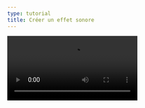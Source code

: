 ```yaml
---
type: tutorial
title: Créer un effet sonore
---
```


<Video src="/videos/roxana/effet-sonore.mp4" controls />

<Box icon="question-mark">

  ### Teste tes connaissances

  1. Quelle fonction utilisez-vous pour jouer un effet sonore dans votre jeu ?

    <MultipleChoice>
      <Option message="Ce n’est pas la bonne réponse. SFX veut dire sound effect, ou effet sonore.">`snd()`</Option>
      <Option message="Ce n’est pas la bonne réponse. SFX veut dire sound effect, ou effet sonore.">`noise()`</Option>
      <Option isCorrect message="C’est la bonne réponse. SFX veut dire sound effect, ou effet sonore.">`sfx()`</Option>
    </MultipleChoice>

  2. Que signifie le numéro entre parenthèses dans la commande de l’effet sonore ?

    <MultipleChoice>
      <Option isCorrect message="C’est la bonne réponse. Le numéro correspond à l'effet sonore que vous avez créé auparavant : sfx(0) par exemple.">Le numéro de l’effet sonore</Option>
      <Option message="Ce n’est pas la bonne réponse. Le numéro correspond à l'effet sonore que vous avez créé auparavant : sfx(0) par exemple.">La vitesse de l’effet sonore</Option>
      <Option message="Ce n’est pas la bonne réponse. Le numéro correspond à l'effet sonore que vous avez créé auparavant : sfx(0) par exemple.">La longueur de l’effet sonore</Option>
    </MultipleChoice>

  3. A quoi sert le `p` dans `btnp()` ?

    <MultipleChoice>
      <Option message="Ce n’est pas la bonne réponse. Le fonction btn() est vraie tant que l'on est en train d'appuyer sur le bouton, mais btnp() fonctionne différemment.">À dire que je suis en train d'appuyer sur le bouton</Option>
      <Option isCorrect message="C’est la bonne réponse. Le “p” veut dire pressed, appuyé en français. Btnp() ne se déclenche qu'une fois lorsque le bouton est appuyé, ce qui permet de ne jouer le son qu'une seule fois.">À ne se déclencher qu’une seule fois lorsqu'on appuie sur le bouton</Option>
      <Option message="Ce n’est pas la bonne réponse. Le “p” veut dire pressed, appuyé en français. Btnp() ne se déclenche qu'une fois lorsque le bouton est appuyé, ce qui permet de ne jouer le son qu'une seule fois.">À rien, il faut juste écrire `btn()`</Option>
    </MultipleChoice>
</Box>

<Box icon="check-list">

  ## Checklist

  <Checklist>
  - [ ] J'ai créé un effet sonore et je l'ai intégré à mon jeu.
  - [ ] J'ai testé la différence entre `btnp()` et `btn()`
  </Checklist>
</Box>
